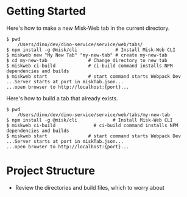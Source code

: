 # Getting Started

Here's how to make a new Misk-Web tab in the current directory.

```
$ pwd
    /Users/dino/dev/dino-service/service/web/tabs/
$ npm install -g @misk/cli              # Install Misk-Web CLI
$ miskweb new "My New Tab" "my-new-tab" # create my-new-tab
$ cd my-new-tab               # Change directory to new tab
$ miskweb ci-build            # ci-build command installs NPM dependencies and builds
$ miskweb start               # start command starts Webpack Dev ...Server starts at port in miskTab.json...
...open browser to http://localhost:{port}...
```

Here's how to build a tab that already exists.

```
$ pwd
    /Users/dino/dev/dino-service/service/web/tabs/my-new-tab
$ npm install -g @misk/cli             # Install Misk-Web CLI
$ miskweb ci-build              # ci-build command installs NPM dependencies and builds
$ miskweb start               # start command starts Webpack Dev ...Server starts at port in miskTab.json...
...open browser to http://localhost:{port}...
```

# Project Structure

- Review the directories and build files, which to worry about

